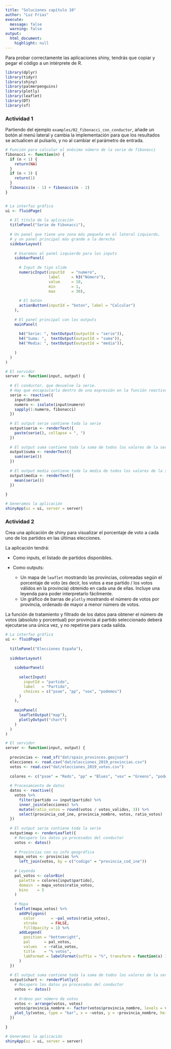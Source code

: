 ```yaml
---
title: "Soluciones capítulo 10"
author: "Luz Frias"
execute:
  message: false
  warning: false
output:
  html_document:
    highlight: null
---
```


Para probar correctamente las aplicaciones shiny, tendrás que copiar y pegar el código a un intérprete de R.


```r
library(dplyr)
library(tidyr)
library(shiny)
library(palmerpenguins)
library(plotly)
library(leaflet)
library(DT)
library(sf)
```


### Actividad 1

Partiendo del ejemplo `examples/02_fibonacci_con_conductor`, añade un botón al menú lateral y cambia la implementación para que los resultados se actualicen al pulsarlo, y no al cambiar el parámetro de entrada.

```r
# Función para calcular el enésimo número de la serie de fibonacci
fibonacci <- function(n) {
  if (n < 1) {
    return(NA)
  }
  if (n < 3) {
    return(1)
  }
  fibonacci(n - 1) + fibonacci(n - 2)
}


# La interfaz gráfica
ui <- fluidPage(
  
  # El título de la aplicación
  titlePanel("Serie de Fibonacci"),
  
  # Un panel que tiene una zona más pequeña en el lateral izquierdo,
  # y un panel principal más grande a la derecha
  sidebarLayout(
    
    # Usaremos el panel izquierdo para los inputs
    sidebarPanel(
      
      # Input de tipo slide
      numericInput(inputId   = "numero",
                   label     = h3("Número"),
                   value     = 10,
                   min       = 1,
                   max       = 30),
      
      # El botón
      actionButton(inputId = "boton", label = "Calcular")
    ),
    
    # El panel principal con los outputs
    mainPanel(
      
      h4("Serie: ", textOutput(outputId = "serie")),
      h4("Suma: ",  textOutput(outputId = "suma")),
      h4("Media: ", textOutput(outputId = "media")),
      
    )
  )
)

# El servidor
server <- function(input, output) {
  
  # El conductor, que devuelve la serie.
  # Hay que encapsularlo dentro de una expresión en la función reactive
  serie <- reactive({
    input$boton
    numero <- isolate(input$numero)
    sapply(1:numero, fibonacci)
  })
  
  # El output serie contiene toda la serie
  output$serie <- renderText({
    paste(serie(), collapse = ", ")
  })
  
  # El output suma contiene toda la suma de todos los valores de la serie
  output$suma <- renderText({
    sum(serie())
  })
  
  # El output media contiene toda la media de todos los valores de la serie
  output$media <- renderText({
    mean(serie())
  })
  
}

# Generamos la aplicación
shinyApp(ui = ui, server = server)
```

### Actividad 2

Crea una aplicación de shiny para visualizar el porcentaje de voto a cada uno de los partidos en las últimas elecciones.

La aplicación tendrá:

* Como inputs, el listado de partidos disponibles.
* Como outputs:

    * Un mapa de `leaflet` mostrando las provincias, coloreadas según el porcentaje de voto (es decir, los votos a ese partido / los votos válidos en la provincia) obtenido en cada una de ellas. Incluye una leyenda para poder interpretarlo fácilmente.
    * Un gráfico de barras de `plotly` mostrando el número de votos por provincia, ordenado de mayor a menor número de votos.
    
La función de tratamiento y filtrado de los datos para obtener el número de votos (absoluto y porcentual) por provincia al partido seleccionado deberá ejecutarse una única vez, y no repetirse para cada salida.

```r

# La interfaz gráfica
ui <- fluidPage(
  
  titlePanel("Elecciones España"),
  
  sidebarLayout(
    
    sidebarPanel(
      
      selectInput(
        inputId = "partido",
        label   = "Partido",
        choices = c("psoe", "pp", "vox", "podemos")
      )
    ),
    
    mainPanel(
      leafletOutput("map"),
      plotlyOutput("chart")
    )
  )
)

# El servidor
server <- function(input, output) {
  
  provincias <- read_sf("dat/spain_provinces.geojson")
  elecciones <- read.csv("dat/elecciones_2019_provincias.csv")
  votos <- read.csv("dat/elecciones_2019_votos.csv")
  
  colores <- c("psoe" = "Reds", "pp" = "Blues", "vox" = "Greens", "podemos" = "Purples")
  
  # Procesamiento de datos
  datos <- reactive({
    votos %>%
      filter(partido == input$partido) %>%
      inner_join(elecciones) %>%
      mutate(ratio_votos = round(votos / votos_validos, 3)) %>%
      select(provincia_cod_ine, provincia_nombre, votos, ratio_votos)
  })
  
  # El output serie contiene toda la serie
  output$map <- renderLeaflet({
    # Recupero los datos ya procesados del conductor
    votos <- datos()
    
    # Provincias con su info geográfica
    mapa_votos <- provincias %>%
      left_join(votos, by = c("codigo" = "provincia_cod_ine"))
    
    # Leyenda
    pal_votos <- colorBin(
      palette = colores[input$partido],
      domain  = mapa_votos$ratio_votos,
      bins    = 5
    )
    
    # Mapa
    leaflet(mapa_votos) %>%
      addPolygons(
        color       = ~pal_votos(ratio_votos),
        stroke      = FALSE,
        fillOpacity = 1) %>%
      addLegend(
        position = "bottomright",
        pal      = pal_votos,
        values   = ~ratio_votos,
        title    = "% votos",
        labFormat = labelFormat(suffix = "%", transform = function(x) 100 * x),
      )
  })
  
  # El output suma contiene toda la suma de todos los valores de la serie
  output$chart <- renderPlotly({
    # Recupero los datos ya procesados del conductor
    votos <- datos()
    
    # Ordeno por número de votos
    votos <- arrange(votos, votos)
    votos$provincia_nombre <- factor(votos$provincia_nombre, levels = votos$provincia_nombre)
    plot_ly(votos, type = "bar", x = ~votos, y = ~provincia_nombre, height = 1200)
  })
  
}

# Generamos la aplicación
shinyApp(ui = ui, server = server)
```
